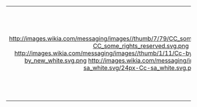 {| class="boilerplate" id="c-fairuse" style="width:90%; margin:0 auto; padding:10px; border:2px solid #88A; background:#FFFFCC; color:black;"
|-
| align="center" |http://images.wikia.com/messaging/images//thumb/7/79/CC_some_rights_reserved.svg/90px-CC_some_rights_reserved.svg.png<br />http://images.wikia.com/messaging/images//thumb/1/11/Cc-by_new_white.svg/24px-Cc-by_new_white.svg.png http://images.wikia.com/messaging/images//thumb/d/df/Cc-sa_white.svg/24px-Cc-sa_white.svg.png
| '''''This work is licensed under the Creative Commons [http://creativecommons.org/licenses/by-sa/3.0/ <span style="color:#002bb8;">Attribution-ShareAlike 3.0</span>] License.<br />{{#if:{{{1|}}}|<br />Attribution: {{{1|}}}}}'''''
|}<noinclude>
{{documentation}}</noinclude>